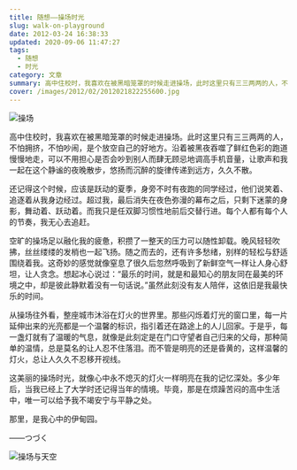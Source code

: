 ```yaml
---
title: 随想——操场时光
slug: walk-on-playground
date: 2012-03-24 16:38:33
updated: 2020-09-06 11:47:27
tags:
  - 随想
  - 时光
category: 文章
summary: 高中住校时，我喜欢在被黑暗笼罩的时候走进操场，此时这里只有三三两两的人，不怕拥挤，不怕吵闹，是个放空自己的好地方。
cover: /images/2012/02/2012021822255600.jpg
---
```


![操场](/images/2012/02/2012021822273700.jpg)

<MusicPlayer netease={1387913820} />

高中住校时，我喜欢在被黑暗笼罩的时候走进操场。此时这里只有三三两两的人，不怕拥挤，不怕吵闹，是个放空自己的好地方。沿着被黑夜吞噬了鲜红色彩的跑道慢慢地走，可以不用担心是否会吵到别人而肆无顾忌地调高手机音量，让歌声和我一起在这个静谧的夜晚散步，悠扬而沉醉的旋律传递到远方，久久不散。

还记得这个时候，应该是跃动的夏季，身旁不时有夜跑的同学经过，他们说笑着、追逐着从我身边经过。超过我，最后消失在夜色弥漫的幕布之后，只剩下迷蒙的身影，舞动着、跃动着。而我只是任双脚习惯性地前后交替行进。每个人都有每个人的节奏，我无心去追赶。

空旷的操场足以融化我的疲惫，积攒了一整天的压力可以随性卸载。晚风轻轻吹拂，丝丝缕缕的发梢也一起飞扬。随之而去的，还有许多愁绪，别样的轻松与舒适围绕着我。这奇妙的感觉就像窒息了很久后忽然呼吸到了新鲜空气一样让人身心舒坦，让人贪念。想起冰心说过：“最乐的时间，就是和最知心的朋友同在最美的环境之中，却是彼此静默着没有一句话说。”虽然此刻没有友人陪伴，这依旧是我最快乐的时间。

从操场往外看，整座城市沐浴在灯火的世界里。那些闪烁着灯光的窗口里，每一片延伸出来的光亮都是一个温馨的标识，指引着还在路途上的人儿回家。于是乎，每一盏灯就有了温暖的气息，就像是此刻定是在门口守望者自己归来的父母，那种简单的温情，总是莫名的让人忍不住落泪。而不管是明亮的还是昏黄的，这样温馨的灯火，总让人久久不忍移开视线。

这美丽的操场时光，就像心中永不熄灭的灯火一样明亮在我的记忆深处。多少年后，当我已经上了大学时还记得当年的情境。毕竟，那是在烦躁苦闷的高中生活中，唯一可以给予我不竭安宁与平静之处。

那里，是我心中的伊甸园。

——つづく

![操场与天空](/images/2012/02/2012021822292100.jpg)
